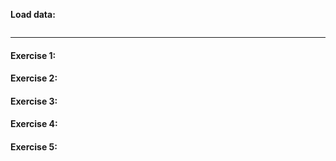 **Load data:**
```r

```

* * *

#### Exercise 1: 


#### Exercise 2:


#### Exercise 3:


#### Exercise 4:


#### Exercise 5:

